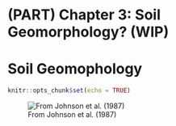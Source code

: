 # (PART) Chapter 3: Soil Geomorphology? (WIP)

# Soil Geomophology

```r
knitr::opts_chunk$set(echo = TRUE)
```

![From Johnson et al. (1987)](images/clipboard-3909094545.png)
